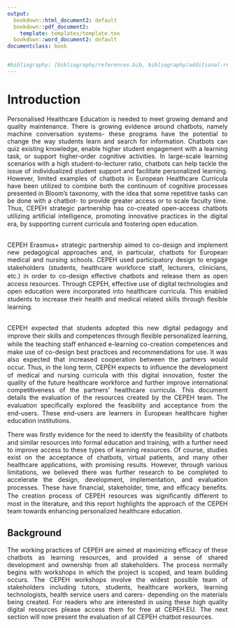 ```yaml
---
output:
  bookdown::html_document2: default
  bookdown::pdf_document2:
    template: templates/template.tex
  bookdown::word_document2: default
documentclass: book


#bibliography: [bibliography/references.bib, bibliography/additional-references.bib]
---
```


<style>
body {
text-align: justify}
</style>

# Introduction {.unnumbered}

```{=tex}
\adjustmtc
\markboth{Introduction}{}
```
<!-- For PDF output, include these two LaTeX commands after unnumbered chapter headings, otherwise the mini table of contents and the running header will show the previous chapter -->

Personalised Healthcare Education is needed to meet growing demand and quality maintenance. There is growing evidence around chatbots, namely machine conversation systems- these programs have the potential to change the way students learn and search for information.
Chatbots can quiz existing knowledge, enable higher student engagement with a learning task, or support higher-order cognitive activities. In large-scale learning scenarios with a high student-to-lecturer ratio, chatbots can help tackle the issue of individualized student support and facilitate personalized learning. However, limited examples of chatbots in European Healthcare Curricula have been utilized to combine both the continuum of cognitive processes presented in Bloom’s taxonomy, with the idea that some repetitive tasks can be done with a chatbot- to provide greater access or to scale faculty time.
Thus, CEPEH strategic partnership has co-created open-access chatbots utilizing artiﬁcial intelligence, promoting innovative practices in the digital era, by supporting current curricula and fostering open education.  
<br>

CEPEH Erasmus+ strategic partnership aimed to co-design and implement new pedagogical approaches and, in particular, chatbots for European medical and nursing schools. CEPEH used participatory design to engage stakeholders (students, healthcare workforce staﬀ, lecturers, clinicians, etc.) in order to co-design eﬀective chatbots and release them as open access resources. Through CEPEH, effective use of digital technologies and open education were incorporated into healthcare curricula. This enabled students to increase their health and medical related skills through ﬂexible learning.
<br><br>

CEPEH expected that students adopted this new digital pedagogy and improve their skills and competences through ﬂexible personalized learning, while the teaching staﬀ enhanced e-learning co-creation competences and make use of co-design best practices and recommendations for use. It was also expected that increased cooperation between the partners would occur. Thus, in the long term, CEPEH expects to inﬂuence the development of medical and nursing curricula with this digital innovation, foster the quality of the future healthcare workforce and further improve international competitiveness of the partners’ healthcare curricula. This document details the evaluation of the resources created by the CEPEH team.
The evaluation speciﬁcally explored the feasibility and acceptance from the end-users. These end-users are learners in European healthcare higher education institutions.

  
There was ﬁrstly evidence for the need to identify the feasibility of chatbots and similar resources into formal education and training, with a further need to improve access to these types of learning resources. Of course, studies exist on the acceptance of chatbots, virtual patients, and many other healthcare applications, with promising results. However, through various limitations, we believed there was further research to be completed to accelerate the design, development, implementation, and evaluation processes. These have ﬁnancial, stakeholder, time, and eﬃcacy beneﬁts. The creation process of CEPEH resources was signiﬁcantly diﬀerent to most in the literature, and this report highlights the approach of the CEPEH team towards enhancing personalized healthcare education.


## Background {#sec-background .unnumbered}

The working practices of CEPEH are aimed at maximizing efficacy of these chatbots as learning resources, and provided a sense of shared development and ownership from all stakeholders. The process normally begins with workshops in which the project is scoped, and team building occurs. The CEPEH workshops involve the widest possible team of stakeholders including tutors, students, healthcare workers, learning technologists, health service users and carers- depending on the materials being created.  For readers who are interested in using these high quality digital resources please access them for free at CEPEH.EU. The next section will now present the evaluation of all CEPEH chatbot resources.<br><br>



